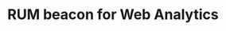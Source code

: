 ---
pcx_content_type: reference
title: RUM beacon for Web Analytics
external_link: /speed/speed-test/rum-beacon/

---